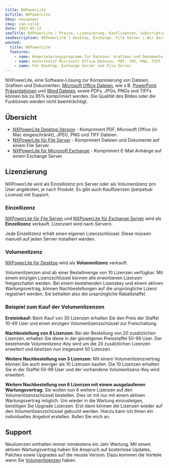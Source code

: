 ```yaml
---
title: NXPowerLite
bcTitle: NXPowerLite
bkey: neuxpower
ckey: can-celik
date: 2022-05-12
seoTitle: NXPowerLite | Preise, Lizenzierung, Kauflizenzen, Subscriptions
seoDescription: NXPowerLite | Desktop, Exchange, File Server | Wir beraten Sie individuell zu Fragen bei Lizenzierung und Kosten.
wanted:
  title: NXPowerLite
  features:
    - name: Komprimierungsprogramm für Dateien, Grafiken und Dokumente
    - name: Unterstützt Microsoft Office Dateien, PDF, JPG, PNG, TIFF
    - name: Für Desktop, Exchange Server und File Server
---
```




<Intro>

NXPowerLite, eine Software-Lösung zur Komprimierung von Dateien, Grafiken und Dokumenten.	[Microsoft Office Dateien](/hersteller/microsoft/office/), wie z.B. [PowerPoint Präsentationen](/hersteller/microsoft/office/einzelprodukte/powerpoint-2021/) und [Word Dateien](/hersteller/microsoft/office/einzelprodukte/word-2021/), sowie PDFs, JPGs, PNGs und TIFFs können bis zu 95% komprimiert werden. Die Qualität des Bildes oder die Funktionen werden nicht beeinträchtigt.

</Intro>

<TOC />



## Übersicht

- [NXPowerLite Desktop Version](/hersteller/neuxpower/nxpowerlite-desktop/) - Komprimiert PDF, Microsoft Office (in Mac eingeschränkt), JPEG, PNG und TIFF Dateien.
- [NXPowerLite für File Server](/hersteller/neuxpower/nxpowerlite-file-server/) - Komprimiert Dateien und Dokumente auf einem File Server.
- [NXPowerLite für Microsoft Exchange](/hersteller/neuxpower/nxpowerlite-exchange/)  - Komprimiert E-Mail Anhänge auf einem Exchange Server.

## Lizenzierung

 NXPowerLite wird als Einzellizenz pro Server oder als Volumenlizenz pro User angeboten, je nach Produkt. Es gibt auch Kauflizenzen (perpetual License) mit Support.


### Einzellizenz

[NXPowerLite für File Server](/hersteller/neuxpower/nxpowerlite-file-server/) und	[NXPowerLite für Exchange Server](/hersteller/neuxpower/nxpowerlite-exchange/) wird als **Einzellizenz** verkauft. Lizenziert wird nach Servern.

Jede Einzellizenz erhält einen eigenen Lizenzschlüssel. Diese müssen manuell auf jeden Server installiert werden.



### Volumenlizenz

[NXPowerLite für Desktop](/hersteller/neuxpower/nxpowerlite-desktop/) wird als **Volumenlizenz** verkauft.

Volumenlizenzen sind ab einer Bestellmenge von 10 Lizenzen verfügbar. Mit einem einzigen Lizenzschlüssel können alle erworbenen Lizenzen freigeschaltet werden. Bei einem bestehenden Lizenzkey und einem aktiven Wartungsvertrag, können Nachbestellungen auf die ursprüngliche Lizenz registriert werden, Sie behalten also die ursprüngliche Rabattstaffel.


### Beispiel zum Kauf der Volumenlizenzen

**Ersteinkauf:** Beim Kauf von 30 Lizenzen erhalten Sie den Preis der Staffel 10-49 User und einen einzigen Volumenlizenzschüssel zur Freischaltung.

**Nachbestellung von 8 Lizenzen:** Bei der Bestellung von 20 zusätzlichen Lizenzen, erhalten Sie diese in der günstigeren Preisstaffel 50-99 User. Der bestehende Volumenlizenz-Key wird um die 20 zusätzlichen Lizenzen erweitert und besitzen nun insgesamt 50 Lizenzen.

**Weitere Nachbestellung von 3 Lizenzen:** Mit einem Volumenlizenzvertrag können Sie auch weniger als 10 Lizenzen kaufen. Die 10 Lizenzen erhalten Sie in der Staffel 50-99 User und der vorhandene Volumenlizenz-Key wird erweitert.

**Weitere Nachbestellung von 6 Lizenzen mit einem ausgelaufenen Wartungsvertrag:** Sie wollen nun 6 weitere Lizenzen auf den Volumenlizenzschüssel bestellen. Dies ist mit nur mit einem aktiven Wartungsvertrag möglich. Um wieder in die Wartung einzusteigen, benötigen Sie Upgrade Lizenzen. Erst dann können die Lizenzen wieder auf den Volumenlizenzschüssel gebucht werden. Hierzu kann ich Ihnen ein individuelles Angebot erstellen. Rufen Sie mich an.



## Support

Neulizenzen enthalten immer mindestens ein Jahr Wartung. Mit einem aktiven Wartungsvertrag haben Sie Anspruch auf kostenlose Updates, Patches sowie Upgrades auf die neuste Version. Dazu kommen die Vorteile wenn Sie [Volumenlizenzen](#beispiel-zum-kauf-der-volumenlizenzen) haben.
